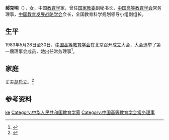 '''郝克明'''（{{bd|1932年|}}），女，中国[[教育学|教育学]]家，曾任[[国家教委|国家教委]]副秘书长，[[中国高等教育学会|中国高等教育学会]]常务理事，[[中国教育发展战略学会|中国教育发展战略学会]]会长，全国教育科学规划领导小组副组长。

== 生平 ==
1983年5月28日至30日，[[中国高等教育学会|中国高等教育学会]]在北京召开成立大会，大会选举了第一届理事会成员，她出任常务理事<ref>{{Cite book|title=中国高等教育研究史|last=李均著|publisher=广东高等教育出版社|year=2005.08|isbn=7-5361-3221-2|location=广州|pages=129-130}}</ref>。

== 家庭 ==
丈夫[[胡启立|胡启立]]。<ref>{{Cite web|title=饮水思源 回馈社会 赈灾大型活动|url=http://www.sygoc.org.cn/html/2012-02/20120224100932409.htm|accessdate=2020-12-24|work=中华思源工程扶贫基金会|archive-date=2016-09-12|archive-url=https://web.archive.org/web/20160912055048/http://sygoc.org.cn/html/2012-02/20120224100932409.htm|dead-url=no}}</ref>

== 参考资料 ==
{{reflist}}

{{Navboxes
| title  = 郝克明在[[中国高等教育学会|中国高等教育学会]]的职务
| list1  =
{{中国高等教育学会第一届理事会}}
{{中国高等教育学会第二届理事会}}
{{中国高等教育学会第三届理事会}}
}}

{{Authority control}}
{{DEFAULTSORT:Hao郝}}
[[Category:郝姓|ke]]
[[Category:中华人民共和国教育学家|Category:中华人民共和国教育学家]]
[[Category:中国高等教育学会常务理事|Category:中国高等教育学会常务理事]]

{{中国人物小作品}}